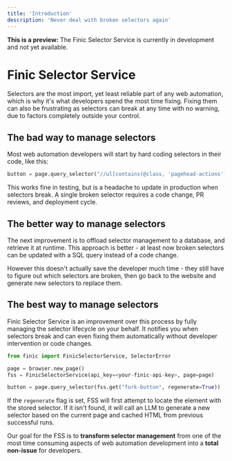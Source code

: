 ```yaml
---
title: 'Introduction'
description: 'Never deal with broken selectors again'
---
```

<Note>**This is a preview:** The Finic Selector Service is currently in development and not yet available.</Note>
# Finic Selector Service
Selectors are the most import, yet least reliable part of any web automation, which is why it's what developers spend the most time fixing. Fixing them can also be frustrating 
as selectors can break at any time with no warning, due to factors completely outside your control.

## The bad way to manage selectors
Most web automation developers will start by hard coding selectors in their code, like this:

```python
button = page.query_selector("//ul[contains(@class, 'pagehead-actions')]/li/a[@id='fork-button']")
```

This works fine in testing, but is a headache to update in production when selectors break. A single broken selector requires a code change, PR reviews, and deployment cycle.

## The better way to manage selectors
The next improvement is to offload selector management to a database, and retrieve it at runtime. This approach is better - at least now broken selectors can be updated with a SQL query instead of a code change. 

However this doesn't actually save the developer much time - they still have to figure out which selectors are broken, then go back to the website and generate new selectors to replace them.

## The best way to manage selectors
Finic Selector Service is an improvement over this process by fully managing the selector lifecycle on your behalf. It notifies you when selectors break and can even fixing them automatically without developer intervention or code changes.

```python
from finic import FinicSelectorService, SelectorError

page = browser.new_page()
fss = FinicSelectorService(api_key=<your-finic-api-key>, page=page)

button = page.query_selector(fss.get("fork-button", regenerate=True))
```
If the `regenerate` flag is set, FSS will first attempt to locate the element with the stored selector. If it isn't found, it will call an LLM to generate a new selector based on the current page and cached HTML from previous successful runs.

Our goal for the FSS is to **transform selector management** from one of the most time consuming aspects of web automation development into a **total non-issue** for developers.